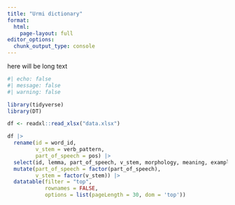 ```yaml
---
title: "Urmi dictionary"
format:
  html:
    page-layout: full
editor_options:
  chunk_output_type: console
---
```


here will be long text

```r
#| echo: false
#| message: false
#| warning: false

library(tidyverse)
library(DT)

df <- readxl::read_xlsx("data.xlsx")

df |> 
  rename(id = word_id,
         v_stem = verb_pattern,
         part_of_speech = pos) |> 
  select(id, lemma, part_of_speech, v_stem, morphology, meaning, example, etymology, dialect, stylistic) |> 
  mutate(part_of_speech = factor(part_of_speech),
         v_stem = factor(v_stem)) |> 
  datatable(filter = "top",
            rownames = FALSE,
            options = list(pageLength = 30, dom = 'top'))
```

